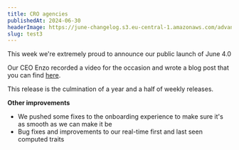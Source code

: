 ```yaml
---
title: CRO agencies
publishedAt: 2024-06-30
headerImage: https://june-changelog.s3.eu-central-1.amazonaws.com/advanced-retention-insights/header.png
slug: test3
---
```


This week we're extremely proud to announce our public launch of June 4.0

Our CEO Enzo recorded a video for the occasion and wrote a blog post that you can find [here](https://www.june.so/blog/june-4-0).

This release is the culmination of a year and a half of weekly releases.

**Other improvements**

- We pushed some fixes to the onboarding experience to make sure it's as smooth as we can make it be
- Bug fixes and improvements to our real-time first and last seen computed traits